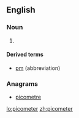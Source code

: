 ==English==

===Noun===
{{en-noun}}

# {{US}} {{SI-unit-2|pico|meter|length|metre}}

====Derived terms====
* [[pm]] (abbreviation)

===Anagrams===
* [[picometre#English|picometre]]

[[lo:picometer]]
[[zh:picometer]]
